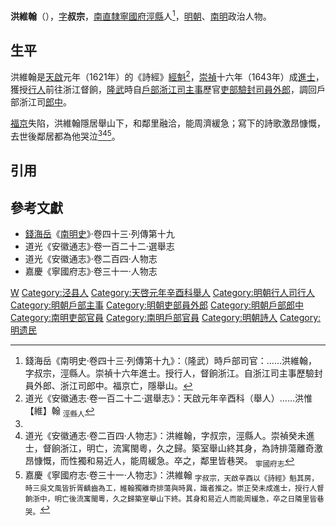 '''洪維翰'''（{{bd|17世紀||17世紀}}），[[表字|字]]'''叔宗'''，[[南直隸|南直隸]][[寧國府|寧國府]][[涇縣|涇縣]]人<ref name=djs>錢海岳《南明史·卷四十三·列傳第十九》：（隆武）時戶部司官：……洪維翰，字叔宗，涇縣人。崇禎十六年進士。授行人，督餉浙江。自浙江司主事歷驗封員外郎、浙江司郎中。福京亡，隱舉山。</ref>，[[明朝|明朝]]、[[南明|南明]]政治人物。

==生平==
洪維翰是[[天啟_(明朝)|天啟]]元年（1621年）的《詩經》[[舉人|經魁]]<ref>道光《安徽通志·卷一百二十二·選舉志》：天啟元年辛酉科（舉人）……洪惟【維】翰 <sub>涇縣人</sub></ref>，[[崇禎|崇禎]]十六年（1643年）成[[進士|進士]]，獲授[[行人_(官职)|行人]]前往浙江督餉，[[隆武|隆武]]時自[[戶部|戶部]][[戶部浙江清吏司|浙江司]][[主事|主事]]歷官[[吏部|吏部]][[驗封清吏司|驗封司]][[員外郎|員外郎]]，調回戶部浙江司[[郎中_(官職)|郎中]]。

[[福京|福京]]失陷，洪維翰隱居舉山下，和鄰里融洽，能周濟緩急；寫下的詩歌激昂慷慨，去世後鄰居都為他哭泣<ref name=djs/><ref>道光《安徽通志·卷二百四·人物志》：洪維翰，字叔宗，涇縣人。崇禎癸未進士，督餉浙江，明亡，流寓閩粵，久之歸。築室舉山終其身，為詩排蕩離奇激昂慷慨，而性獨和易近人，能周緩急。卒之，鄰里皆巷哭。 <sub>寧國府志</sub></ref><ref>嘉慶《寧國府志·卷三十一·人物志》：洪維翰 <sub>字叔宗，天啟辛酉以《詩經》魁其房，時三吳文風皆折胥齲齒為工，維翰獨離奇排蕩與時異，識者推之。崇正癸未成進士，授行人督餉浙中，明亡後流寓閩粵，久之歸築室舉山下終。其身和易近人而能周緩急，卒之日隣里皆巷哭。</sub></ref>。

==引用==
{{reflist}}

==參考文獻==
*[[錢海岳|錢海岳]]《[[南明史_(錢海岳)|南明史]]》·卷四十三·列傳第十九
*道光《安徽通志》·卷一百二十二·選舉志
*道光《安徽通志》·卷二百四·人物志
*嘉慶《寧國府志》·卷三十一·人物志

{{崇禎十六年癸未科殿試金榜}}

[[Category:洪姓|W]]
[[Category:泾县人|Category:泾县人]]
[[Category:天啓元年辛酉科舉人|Category:天啓元年辛酉科舉人]]
[[Category:明朝行人司行人|Category:明朝行人司行人]]
[[Category:明朝戶部主事|Category:明朝戶部主事]]
[[Category:明朝吏部員外郎|Category:明朝吏部員外郎]]
[[Category:明朝戶部郎中|Category:明朝戶部郎中]]
[[Category:南明吏部官員|Category:南明吏部官員]]
[[Category:南明戶部官員|Category:南明戶部官員]]
[[Category:明朝詩人|Category:明朝詩人]]
[[Category:明遗民|Category:明遗民]]